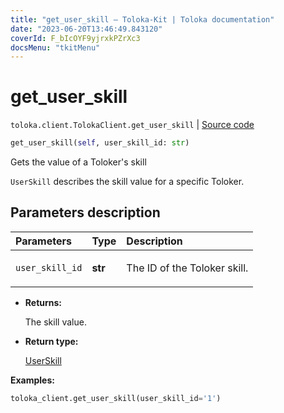 ```yaml
---
title: "get_user_skill — Toloka-Kit | Toloka documentation"
date: "2023-06-20T13:46:49.843120"
coverId: F_bIcOYF9yjrxkPZrXc3
docsMenu: "tkitMenu"
---
```


# get_user_skill

`toloka.client.TolokaClient.get_user_skill` | [Source code](https://github.com/Toloka/toloka-kit/blob/v1.2.0/src/client/__init__.py#L3394)

```python
get_user_skill(self, user_skill_id: str)
```

Gets the value of a Toloker's skill

`UserSkill` describes the skill value for a specific Toloker.

## Parameters description

| Parameters | Type | Description |
| :----------| :----| :-----------|
`user_skill_id`|**str**|<p>The ID of the Toloker skill.</p>

* **Returns:**

  The skill value.

* **Return type:**

  [UserSkill](/docs/toloka-kit/reference/toloka.client.user_skill.UserSkill)

**Examples:**

```python
toloka_client.get_user_skill(user_skill_id='1')
```